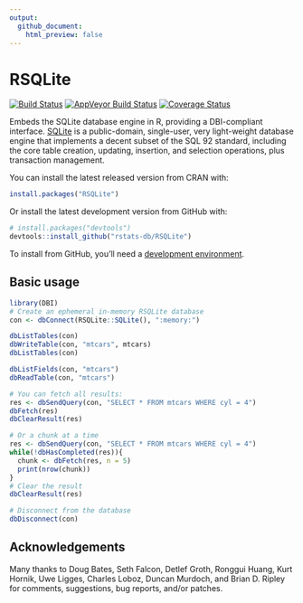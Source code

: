 ```yaml
---
output:
  github_document:
    html_preview: false
---
```


<!-- README.md is generated from README.Rmd. Please edit that file -->

# RSQLite

[![Build Status](https://travis-ci.org/rstats-db/RSQLite.png?branch=master)](https://travis-ci.org/rstats-db/RSQLite) [![AppVeyor Build Status](https://ci.appveyor.com/api/projects/status/github/rstats-db/RSQLite?branch=master&svg=true)](https://ci.appveyor.com/project/rstats-db/RSQLite) [![Coverage Status](https://codecov.io/gh/rstats-db/RSQLite/branch/master/graph/badge.svg)](https://codecov.io/github/rstats-db/RSQLite?branch=master)


Embeds the SQLite database engine in R, providing a DBI-compliant interface. [SQLite](http://www.sqlite.org) is a public-domain, single-user, very light-weight database engine that implements a decent subset of the SQL 92 standard, including the core table creation, updating, insertion, and selection operations, plus transaction management.

You can install the latest released version from CRAN with:

```R
install.packages("RSQLite")
```

Or install the latest development version from GitHub with:

```R
# install.packages("devtools")
devtools::install_github("rstats-db/RSQLite")
```

To install from GitHub, you'll need a [development environment](http://www.rstudio.com/ide/docs/packages/prerequisites).

## Basic usage

```r
library(DBI)
# Create an ephemeral in-memory RSQLite database
con <- dbConnect(RSQLite::SQLite(), ":memory:")

dbListTables(con)
dbWriteTable(con, "mtcars", mtcars)
dbListTables(con)

dbListFields(con, "mtcars")
dbReadTable(con, "mtcars")

# You can fetch all results:
res <- dbSendQuery(con, "SELECT * FROM mtcars WHERE cyl = 4")
dbFetch(res)
dbClearResult(res)

# Or a chunk at a time
res <- dbSendQuery(con, "SELECT * FROM mtcars WHERE cyl = 4")
while(!dbHasCompleted(res)){
  chunk <- dbFetch(res, n = 5)
  print(nrow(chunk))
}
# Clear the result
dbClearResult(res)

# Disconnect from the database
dbDisconnect(con)
```

## Acknowledgements

Many thanks to Doug Bates, Seth Falcon, Detlef Groth, Ronggui Huang, Kurt Hornik, Uwe Ligges, Charles Loboz, Duncan Murdoch, and Brian D. Ripley for comments, suggestions, bug reports, and/or patches.
